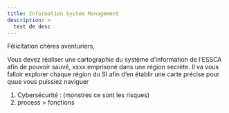 ```yaml
---
title: Information System Management
description: >
  test de desc
---
```


Félicitation chères aventuriers,

Vous devez réaliser une cartographie du système d'information de l'ESSCA afin de pouvoir sauvé, xxxx emprisoné dans une région secrète. Il va vous falloir explorer chaque région du SI afin d'en établir une carte précise pour quue vous puissiez naviguer

1. Cybersécurité : (monstres ce sont les risques)
2. process > fonctions
